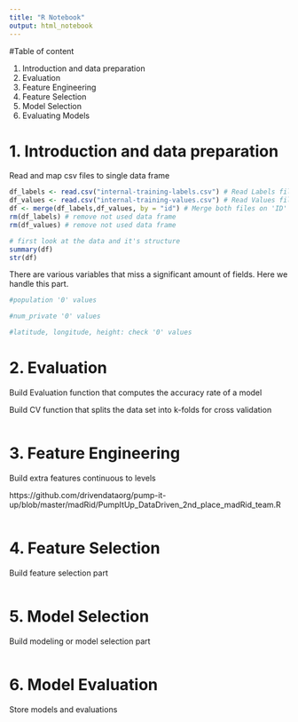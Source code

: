 ```yaml
---
title: "R Notebook"
output: html_notebook
---
```


#Table of content

1. Introduction and data preparation
2. Evaluation
3. Feature Engineering
4. Feature Selection
5. Model Selection
6. Evaluating Models

# 1. Introduction and data preparation

Read and map csv files to single data frame

```r

df_labels <- read.csv("internal-training-labels.csv") # Read Labels file
df_values <- read.csv("internal-training-values.csv") # Read Values file
df <- merge(df_labels,df_values, by = "id") # Merge both files on 'ID'
rm(df_labels) # remove not used data frame
rm(df_values) # remove not used data frame

# first look at the data and it's structure
summary(df) 
str(df)

```

There are various variables that miss a significant amount of fields. Here we handle this part.

```r

#population '0' values

#num_private '0' values

#latitude, longitude, height: check '0' values

```

# 2. Evaluation

Build Evaluation function that computes the accuracy rate of a model

Build CV function that splits the data set into k-folds for cross validation

```r



```

# 3. Feature Engineering

Build extra features
continuous to levels

https://github.com/drivendataorg/pump-it-up/blob/master/madRid/PumpItUp_DataDriven_2nd_place_madRid_team.R


```r

```

# 4. Feature Selection

Build feature selection part

```r

```

# 5. Model Selection

Build modeling or model selection part

```r

```

# 6. Model Evaluation

Store models and evaluations

```r

```

